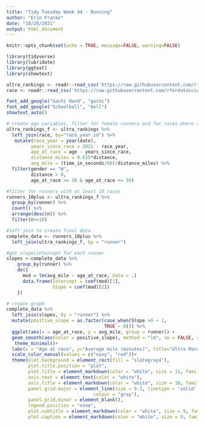 ```yaml
---
title: "Tidy Tuesday Week 44 - Running"
author: "Erin Franke"
date: "10/28/2021"
output: html_document
---
```


```r
knitr::opts_chunk$set(echo = TRUE, message=FALSE, warning=FALSE)
```

```r
library(tidyverse)
library(lubridate)
library(ggtext)
library(showtext)

ultra_rankings <- readr::read_csv('https://raw.githubusercontent.com/rfordatascience/tidytuesday/master/data/2021/2021-10-26/ultra_rankings.csv')
race <- readr::read_csv('https://raw.githubusercontent.com/rfordatascience/tidytuesday/master/data/2021/2021-10-26/race.csv')

font_add_google("Gochi Hand", "gochi")
font_add_google("Schoolbell", "bell")
showtext_auto()
```

```r
# create age variables, filter for female runners and for races where age is between 30 and 50
ultra_rankings_f <- ultra_rankings %>%
  left_join(race, by="race_year_id") %>%
   mutate(race_year = year(date), 
         years_since_race = 2021 - race_year, 
         age_at_race = age - years_since_race, 
         distance_miles = 0.625*distance, 
         avg_mile = (time_in_seconds/60)/distance_miles) %>%
  filter(gender == "W", 
         distance > 0, 
         age_at_race >= 30 & age_at_race <= 50) 

#filter for runners with at least 10 races
runners_10plus <- ultra_rankings_f %>%
  group_by(runner) %>%
  count() %>%
  arrange(desc(n)) %>%
  filter(n>=10) 

#left join to create final data
complete_data <- runners_10plus %>%
  left_join(ultra_rankings_f, by = "runner")
```

```r
#get slope/intercept for each runner
slopes <-complete_data %>% 
    group_by(runner) %>% 
    do({
      mod = lm(avg_mile ~ age_at_race, data = .)
      data.frame(Intercept = coef(mod)[1],
                 Slope = coef(mod)[2])
    })

# create graph
complete_data %>%
  left_join(slopes, by = "runner") %>%
  mutate(positive_slope = as.factor(case_when(Slope >0 ~ 1, 
                                    TRUE ~ 0))) %>%
  ggplot(aes(x = age_at_race, y = avg_mile, group = runner)) +
  geom_smooth(aes(color = positive_slope), method = "lm", se = FALSE, size = 0.5) +
   theme_minimal()+
  labs(x = "Age at race", y="Average mile (minutes)", title="Ultra Marathons: Is there evidence to support that female runners <strong><span style='color:navy'>improve</span></strong></b> throughout their 30s and 40s?", subtitle = "Lines show trends of 83 female indivual runners with at least 10 ultra marathons between age 30 and 50", caption = "Data courtesy of Benjamin Nowak of ITRA")+
  scale_color_manual(values = c("navy", "red"))+
  theme(plot.background = element_rect(fill = "slategray4"), 
        plot.title.position = "plot", 
        plot.title = element_markdown(color = "white", size = 11, family = "bell"),
        axis.text = element_text(color = "white"), 
        axis.title = element_markdown(color = "white", size = 10, family = "bell"), 
        panel.grid.major = element_line(size = 0.1, linetype = 'solid',
                                colour = "gray"), 
        panel.grid.minor = element_blank(), 
        legend.position = "none",
        plot.subtitle = element_markdown(color = "white", size = 9, family = "bell"), 
        plot.caption = element_markdown(color = "white", size = 9, family = "bell"))
```

